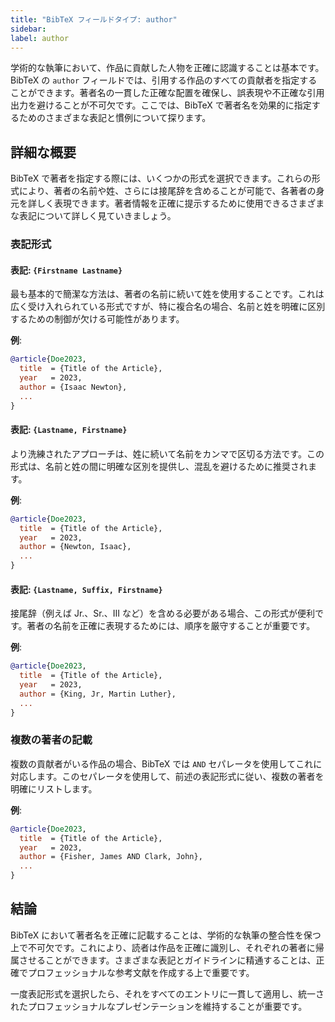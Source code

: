 ```yaml
---
title: "BibTeX フィールドタイプ: author"  
sidebar:  
label: author  
---
```



学術的な執筆において、作品に貢献した人物を正確に認識することは基本です。BibTeX の `author` フィールドでは、引用する作品のすべての貢献者を指定することができます。著者名の一貫した正確な配置を確保し、誤表現や不正確な引用出力を避けることが不可欠です。ここでは、BibTeX で著者名を効果的に指定するためのさまざまな表記と慣例について探ります。

<CiteDrive />

## 詳細な概要

BibTeX で著者を指定する際には、いくつかの形式を選択できます。これらの形式により、著者の名前や姓、さらには接尾辞を含めることが可能で、各著者の身元を詳しく表現できます。著者情報を正確に提示するために使用できるさまざまな表記について詳しく見ていきましょう。

### 表記形式

#### 表記: `{Firstname Lastname}`

最も基本的で簡潔な方法は、著者の名前に続いて姓を使用することです。これは広く受け入れられている形式ですが、特に複合名の場合、名前と姓を明確に区別するための制御が欠ける可能性があります。

**例**:

```bibtex
@article{Doe2023,
  title  = {Title of the Article},
  year   = 2023,
  author = {Isaac Newton},
  ...
}
```

#### 表記: `{Lastname, Firstname}`

より洗練されたアプローチは、姓に続いて名前をカンマで区切る方法です。この形式は、名前と姓の間に明確な区別を提供し、混乱を避けるために推奨されます。

**例**:

```bibtex
@article{Doe2023,
  title  = {Title of the Article},
  year   = 2023,
  author = {Newton, Isaac},
  ...
}
```

#### 表記: `{Lastname, Suffix, Firstname}`

接尾辞（例えば Jr.、Sr.、III など）を含める必要がある場合、この形式が便利です。著者の名前を正確に表現するためには、順序を厳守することが重要です。

**例**:

```bibtex
@article{Doe2023,
  title  = {Title of the Article},
  year   = 2023,
  author = {King, Jr, Martin Luther},
  ...
}
```

### 複数の著者の記載

複数の貢献者がいる作品の場合、BibTeX では `AND` セパレータを使用してこれに対応します。このセパレータを使用して、前述の表記形式に従い、複数の著者を明確にリストします。

**例**:

```bibtex
@article{Doe2023,
  title  = {Title of the Article},
  year   = 2023,
  author = {Fisher, James AND Clark, John},
  ...
}
```

## 結論

BibTeX において著者名を正確に記載することは、学術的な執筆の整合性を保つ上で不可欠です。これにより、読者は作品を正確に識別し、それぞれの著者に帰属させることができます。さまざまな表記とガイドラインに精通することは、正確でプロフェッショナルな参考文献を作成する上で重要です。

一度表記形式を選択したら、それをすべてのエントリに一貫して適用し、統一されたプロフェッショナルなプレゼンテーションを維持することが重要です。